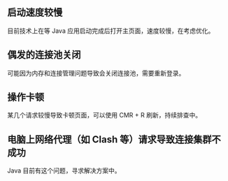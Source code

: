 ## 启动速度较慢

目前技术上在等 Java 应用启动完成后打开主页面，速度较慢，在考虑优化。


## 偶发的连接池关闭

可能因为内存和连接管理问题导致会关闭连接池，需要重新登录。


## 操作卡顿

某几个请求较慢导致卡顿页面，可以使用 CMR + R 刷新，持续排查中。


## 电脑上网络代理（如 Clash 等）请求导致连接集群不成功

Java 目前有这个问题，寻求解决方案中。